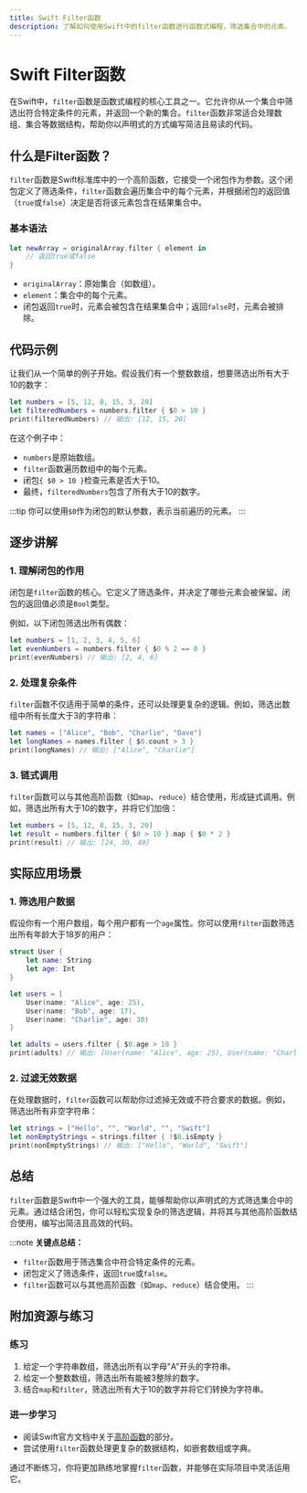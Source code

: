 ```yaml
---
title: Swift Filter函数
description: 了解如何使用Swift中的filter函数进行函数式编程，筛选集合中的元素。
---
```


# Swift Filter函数

在Swift中，`filter`函数是函数式编程的核心工具之一。它允许你从一个集合中筛选出符合特定条件的元素，并返回一个新的集合。`filter`函数非常适合处理数组、集合等数据结构，帮助你以声明式的方式编写简洁且易读的代码。

## 什么是Filter函数？

`filter`函数是Swift标准库中的一个高阶函数，它接受一个闭包作为参数。这个闭包定义了筛选条件，`filter`函数会遍历集合中的每个元素，并根据闭包的返回值（`true`或`false`）决定是否将该元素包含在结果集合中。

### 基本语法

```swift
let newArray = originalArray.filter { element in
    // 返回true或false
}
```

- `originalArray`：原始集合（如数组）。
- `element`：集合中的每个元素。
- 闭包返回`true`时，元素会被包含在结果集合中；返回`false`时，元素会被排除。

## 代码示例

让我们从一个简单的例子开始。假设我们有一个整数数组，想要筛选出所有大于10的数字：

```swift
let numbers = [5, 12, 8, 15, 3, 20]
let filteredNumbers = numbers.filter { $0 > 10 }
print(filteredNumbers) // 输出: [12, 15, 20]
```

在这个例子中：
- `numbers`是原始数组。
- `filter`函数遍历数组中的每个元素。
- 闭包`{ $0 > 10 }`检查元素是否大于10。
- 最终，`filteredNumbers`包含了所有大于10的数字。

:::tip
你可以使用`$0`作为闭包的默认参数，表示当前遍历的元素。
:::

## 逐步讲解

### 1. 理解闭包的作用

闭包是`filter`函数的核心。它定义了筛选条件，并决定了哪些元素会被保留。闭包的返回值必须是`Bool`类型。

例如，以下闭包筛选出所有偶数：

```swift
let numbers = [1, 2, 3, 4, 5, 6]
let evenNumbers = numbers.filter { $0 % 2 == 0 }
print(evenNumbers) // 输出: [2, 4, 6]
```

### 2. 处理复杂条件

`filter`函数不仅适用于简单的条件，还可以处理更复杂的逻辑。例如，筛选出数组中所有长度大于3的字符串：

```swift
let names = ["Alice", "Bob", "Charlie", "Dave"]
let longNames = names.filter { $0.count > 3 }
print(longNames) // 输出: ["Alice", "Charlie"]
```

### 3. 链式调用

`filter`函数可以与其他高阶函数（如`map`、`reduce`）结合使用，形成链式调用。例如，筛选出所有大于10的数字，并将它们加倍：

```swift
let numbers = [5, 12, 8, 15, 3, 20]
let result = numbers.filter { $0 > 10 }.map { $0 * 2 }
print(result) // 输出: [24, 30, 40]
```

## 实际应用场景

### 1. 筛选用户数据

假设你有一个用户数组，每个用户都有一个`age`属性。你可以使用`filter`函数筛选出所有年龄大于18岁的用户：

```swift
struct User {
    let name: String
    let age: Int
}

let users = [
    User(name: "Alice", age: 25),
    User(name: "Bob", age: 17),
    User(name: "Charlie", age: 30)
]

let adults = users.filter { $0.age > 18 }
print(adults) // 输出: [User(name: "Alice", age: 25), User(name: "Charlie", age: 30)]
```

### 2. 过滤无效数据

在处理数据时，`filter`函数可以帮助你过滤掉无效或不符合要求的数据。例如，筛选出所有非空字符串：

```swift
let strings = ["Hello", "", "World", "", "Swift"]
let nonEmptyStrings = strings.filter { !$0.isEmpty }
print(nonEmptyStrings) // 输出: ["Hello", "World", "Swift"]
```

## 总结

`filter`函数是Swift中一个强大的工具，能够帮助你以声明式的方式筛选集合中的元素。通过结合闭包，你可以轻松实现复杂的筛选逻辑，并将其与其他高阶函数结合使用，编写出简洁且高效的代码。

:::note
**关键点总结：**
- `filter`函数用于筛选集合中符合特定条件的元素。
- 闭包定义了筛选条件，返回`true`或`false`。
- `filter`函数可以与其他高阶函数（如`map`、`reduce`）结合使用。
:::

## 附加资源与练习

### 练习
1. 给定一个字符串数组，筛选出所有以字母"A"开头的字符串。
2. 给定一个整数数组，筛选出所有能被3整除的数字。
3. 结合`map`和`filter`，筛选出所有大于10的数字并将它们转换为字符串。

### 进一步学习
- 阅读Swift官方文档中关于[高阶函数](https://developer.apple.com/documentation/swift/sequence)的部分。
- 尝试使用`filter`函数处理更复杂的数据结构，如嵌套数组或字典。

通过不断练习，你将更加熟练地掌握`filter`函数，并能够在实际项目中灵活运用它。